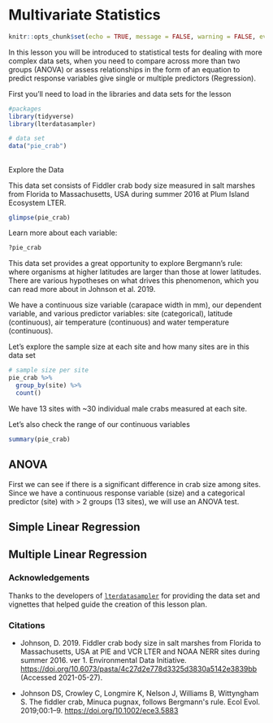# Multivariate Statistics

```r
knitr::opts_chunk$set(echo = TRUE, message = FALSE, warning = FALSE, eval = TRUE)
```

In this lesson you will be introduced to statistical tests for dealing with more complex data sets, when you need to compare across more than two groups (ANOVA) or assess relationships in the form of an equation to predict response variables give single or multiple predictors (Regression).

First you'll need to load in the libraries and data sets for the lesson

```r
#packages
library(tidyverse)
library(lterdatasampler)

# data set
data("pie_crab")
```

## 
Explore the Data

This data set consists of Fiddler crab body size measured in salt marshes from Florida to Massachusetts, USA during summer 2016 at Plum Island Ecosystem LTER.

```r
glimpse(pie_crab)
```

Learn more about each variable:

```r
?pie_crab
```

This data set provides a great opportunity to explore Bergmann's rule: where organisms at higher latitudes are larger than those at lower latitudes. There are various hypotheses on what drives this phenomenon, which you can read more about in Johnson et al. 2019.

We have a continuous size variable (carapace width in mm), our dependent variable, and various predictor variables: site (categorical), latitude (continuous), air temperature (continuous) and water temperature (continuous).

Let's explore the sample size at each site and how many sites are in this data set

```r
# sample size per site
pie_crab %>% 
  group_by(site) %>% 
  count()

```

We have 13 sites with \~30 individual male crabs measured at each site.

Let's also check the range of our continuous variables

```r
summary(pie_crab)
```

## ANOVA

First we can see if there is a significant difference in crab size among sites. Since we have a continuous response variable (size) and a categorical predictor (site) with \> 2 groups (13 sites), we will use an ANOVA test.

## Simple Linear Regression

## Multiple Linear Regression

### Acknowledgements

Thanks to the developers of [`lterdatasampler`](https://lter.github.io/lterdatasampler/index.html) for providing the data set and vignettes that helped guide the creation of this lesson plan.

### Citations

-   Johnson, D. 2019. Fiddler crab body size in salt marshes from Florida to Massachusetts, USA at PIE and VCR LTER and NOAA NERR sites during summer 2016. ver 1. Environmental Data Initiative. <https://doi.org/10.6073/pasta/4c27d2e778d3325d3830a5142e3839bb> (Accessed 2021-05-27).

-   Johnson DS, Crowley C, Longmire K, Nelson J, Williams B, Wittyngham S. The fiddler crab, Minuca pugnax, follows Bergmann\'s rule. Ecol Evol. 2019;00:1--9. <https://doi.org/10.1002/ece3.5883>
